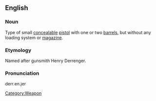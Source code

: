 ==English==
===Noun===
Type of small [[concealable]] [[pistol]] with one or two [[barrel]]s, but without any loading system or [[magazine]].
===Etymology===
Named after gunsmith Henry Derrenger.
===Pronunciation===
derr.en.jer
[[Category:Weapon]]
